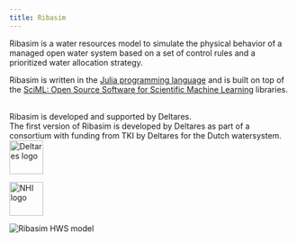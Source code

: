 ```yaml
---
title: Ribasim
---
```


:::: {layout="[ 50, 50 ]"}

::: {#first-column}
Ribasim is a water resources model to simulate the physical behavior of a managed open water system based on a set of control rules and a prioritized water allocation strategy.
</br>

Ribasim is written in the [Julia programming language](https://julialang.org/) and is built
on top of the [SciML: Open Source Software for Scientific Machine Learning](https://sciml.ai/)
libraries.

</br>
Ribasim is developed and supported by Deltares.  
The first version of Ribasim is developed by Deltares as part of a consortium with funding from TKI by Deltares for the Dutch watersystem.
</br>
<a href="https://www.deltares.nl/">
    <img alt="Deltares logo"
        src="https://user-images.githubusercontent.com/4471859/187672447-adb9cb11-16ca-488b-bef9-08e059fe6d55.svg"
        height="60">
</a>

<a href="https://nhi.nu/">
    <img alt="NHI logo"
        src="https://user-images.githubusercontent.com/4471859/187672456-874b344a-9ad3-42b5-af6a-93517f7fbbe8.png"
        height="60">
</a>
:::

::: {#second-column}
<img alt="Ribasim HWS model"
    src="https://github.com/Deltares/Ribasim/assets/8655030/70c3ee66-75a8-48a7-8675-35e2dc6d63eb"
>
:::

::::
